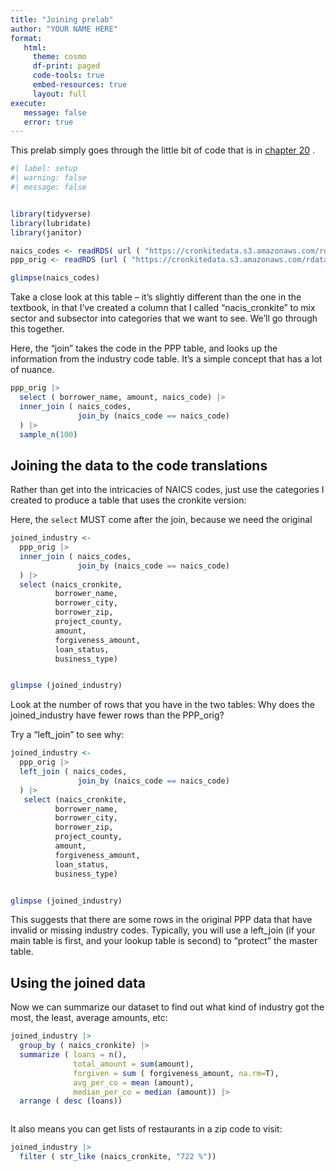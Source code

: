 ```yaml
---
title: "Joining prelab"
author: "YOUR NAME HERE"
format: 
   html: 
     theme: cosmo
     df-print: paged
     code-tools: true
     embed-resources: true
     layout: full
execute: 
   message: false
   error: true
---
```


This prelab simply goes through the little bit of code that is in [chapter 20](https://cronkitedata.github.io/djtextbook/r-verb-join.html) .  

```r
#| label: setup
#| warning: false
#| message: false


library(tidyverse)
library(lubridate)
library(janitor)


```

```r

naics_codes <- readRDS( url ( "https://cronkitedata.s3.amazonaws.com/rdata/naics_lookup.RDS"))
ppp_orig <- readRDS (url ( "https://cronkitedata.s3.amazonaws.com/rdata/ppp_az_loans.RDS"))

glimpse(naics_codes)

```

Take a close look at this table -- it's slightly different than the one in the textbook, in that I've created a column that I called "nacis_cronkite" to mix sector and subsector into categories that we want to see. We'll go through this together.

Here, the "join" takes the code in the PPP table, and looks up the information from the industry code table. It's a simple concept that has a lot of nuance.

```r


ppp_orig |> 
  select ( borrower_name, amount, naics_code) |> 
  inner_join ( naics_codes, 
               join_by (naics_code == naics_code) 
  ) |> 
  sample_n(100) 


```

## Joining the data to the code translations

Rather than get into the intricacies of NAICS codes, just use the categories I created to produce a table that uses the cronkite version:

Here, the `select` MUST come after the join, because we need the original

```r


joined_industry <- 
  ppp_orig |> 
  inner_join ( naics_codes, 
               join_by (naics_code == naics_code) 
  ) |> 
  select (naics_cronkite,
          borrower_name, 
          borrower_city, 
          borrower_zip,
          project_county, 
          amount, 
          forgiveness_amount, 
          loan_status, 
          business_type) 


glimpse (joined_industry)
```

Look at the number of rows that you have in the two tables: Why does the joined_industry have fewer rows than the PPP_orig?

Try a "left_join" to see why:

```r


joined_industry <- 
  ppp_orig |> 
  left_join ( naics_codes, 
               join_by (naics_code == naics_code) 
  ) |> 
   select (naics_cronkite,
          borrower_name, 
          borrower_city, 
          borrower_zip,
          project_county, 
          amount, 
          forgiveness_amount, 
          loan_status, 
          business_type) 


glimpse (joined_industry)


```

This suggests that there are some rows in the original PPP data that have invalid or missing industry codes. Typically, you will use a left_join (if your main table is first, and your lookup table is second) to "protect" the master table.

## Using the joined data

Now we can summarize our dataset to find out what kind of industry got the most, the least, average amounts, etc:

```r

joined_industry |> 
  group_by ( naics_cronkite) |> 
  summarize ( loans = n(), 
              total_amount = sum(amount), 
              forgiven = sum ( forgiveness_amount, na.rm=T), 
              avg_per_co = mean (amount), 
              median_per_co = median (amount)) |> 
  arrange ( desc (loans))



```

It also means you can get lists of restaurants in a zip code to visit:

```r

joined_industry |> 
  filter ( str_like (naics_cronkite, "722 %"))




```
